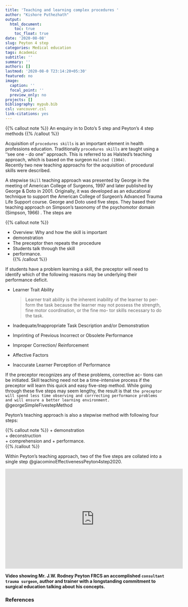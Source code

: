 ```yaml
---
title: 'Teaching and learning complex procedures '
author: "Kishore Puthezhath"
output:
  html_document:
    toc: true
    toc_float: true
date: '2020-08-08'
slug: Peyton 4 step
categories: Medical education
tags: Academic
subtitle: ''
summary: ''
authors: []
lastmod: '2020-08-0 T23:14:20+05:30'
featured: no
image:
  caption: ''
  focal_point: ''
  preview_only: no
projects: []
bibliography: mypub.bib
csl: vancouver.csl
link-citations: yes
---
```


{{% callout note %}}
An enquiry in to Doto's 5 step and Peyton's 4 step methods
{{% /callout %}}

Acquisition of `procedures skills`  is an important element in health professions education. Traditionally `procedures skills` are taught using a ‘‘see one - do one’’ approach. This is referred to as Halsted’s teaching approach, which is based on the surgeon `Halsted (1904)`.   
Recently  two new teaching approachs for the acquisition of procedural skills were described. 

A stepwise `Skill` teaching approach was presented by George in the meeting of American College of Surgeons, 1997 and later published by George & Doto in 2001. Originally, it was developed as an educational technique to support the American College of Surgeon’s Advanced Trauma Life Support course. George and Doto used five steps. They based their teaching approach on Simpson’s taxonomy of the psychomotor domain (Simpson, 1966) . The steps are 

{{% callout note %}}

+ Overview: Why and how the skill is important
+ demonstration  
+ The preceptor then repeats the procedure   
+ Students talk through the skill
+ performance.  
{{% /callout %}} 

If students have a problem learning a skill, the preceptor will need to identify which of the following reasons may be underlying their performance deficit.

+ Learner Trait Ability

  > Learner trait ability is the inherent inability of the learner to per-     form the task because the learner may not possess the strength, fine  motor    coordination, or the fine mo- tor skills necessary to do the task.

+ Inadequate/Inappropriate Task Description and/or Demonstration
+ Imprinting of Previous Incorrect or Obsolete Performance
+ Improper Correction/ Reinforcement
+ Affective Factors
+ Inaccurate Learner Perception of Performance

If the preceptor recognizes any of these problems, corrective ac- tions can be initiated. Skill teaching need not be a time-intensive process if the preceptor will learn this quick and easy five-step method. While going through these five steps may seem lengthy, the result is that `the preceptor will spend less time observing and corrrecting performance problems and will ensure a better learning environment.` @georgeSimpleFivestepMethod

Peyton’s teaching approach is  also a stepwise method with following four steps: 

{{% callout note %}}
+ demonstration  
+ deconstruction   
+ comprehension and 
+ performance.  
{{% /callout %}} 

Within Peyton’s teaching approach, two of the five steps are collated into a single step @giacominoEffectivenessPeyton4step2020.

<iframe width="560" height="315" src="https://www.youtube.com/embed/iXe1btHlgLQ" frameborder="0" allow="accelerometer; autoplay; clipboard-write; encrypted-media; gyroscope; picture-in-picture" allowfullscreen></iframe>

**Video showing Mr. J.W. Rodney Peyton FRCS   an accomplished `consultant trauma surgeon`, author and trainer with a longstanding commitment to surgical education talking about his concepts.**


### References
 